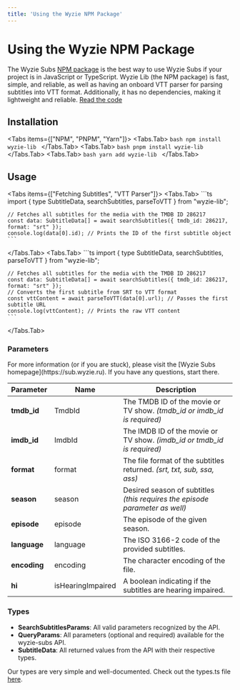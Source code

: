 ```yaml
---
title: 'Using the Wyzie NPM Package'
---
```


# Using the Wyzie NPM Package
The Wyzie Subs [NPM package](https://www.npmjs.com/package/wyzie-lib) is the best way to use Wyzie Subs if your project is in JavaScript or TypeScript. Wyzie Lib (the NPM package) is fast, simple, and reliable, as well as having an onboard VTT parser for parsing subtitles into VTT format. Additionally, it has no dependencies, making it lightweight and reliable. [Read the code](https://github.com/itzcozi/wyzie-lib)

## Installation

<Tabs items={["NPM", "PNPM", "Yarn"]}>
  <Tabs.Tab>
    ```bash
    npm install wyzie-lib
    ```
  </Tabs.Tab>
  <Tabs.Tab>
    ```bash
    pnpm install wyzie-lib
    ```
  </Tabs.Tab>
  <Tabs.Tab>
    ```bash
    yarn add wyzie-lib
    ```
  </Tabs.Tab>
</Tabs>

## Usage

<Tabs items={["Fetching Subtitles", "VTT Parser"]}>
  <Tabs.Tab>
    ```ts
    import { type SubtitleData, searchSubtitles, parseToVTT } from "wyzie-lib";
    
    // Fetches all subtitles for the media with the TMDB ID 286217
    const data: SubtitleData[] = await searchSubtitles({ tmdb_id: 286217, format: "srt" });
    console.log(data[0].id); // Prints the ID of the first subtitle object
    ```
  </Tabs.Tab>
  <Tabs.Tab>
    ```ts
    import { type SubtitleData, searchSubtitles, parseToVTT } from "wyzie-lib";

    // Fetches all subtitles for the media with the TMDB ID 286217
    const data: SubtitleData[] = await searchSubtitles({ tmdb_id: 286217, format: "srt" });
    // Converts the first subtitle from SRT to VTT format
    const vttContent = await parseToVTT(data[0].url); // Passes the first subtitle URL
    console.log(vttContent); // Prints the raw VTT content
    ```
  </Tabs.Tab>
</Tabs>

### Parameters

<Note>
For more information (or if you are stuck), please visit the [Wyzie Subs homepage](https://sub.wyzie.ru). If you have any questions, start there.
</Note>

| Parameter    | Name              | Description                                                                               |
| ------------ | ----------------- | ----------------------------------------------------------------------------------------- |
| **tmdb_id**  | TmdbId            | The TMDB ID of the movie or TV show. _(tmdb_id or imdb_id is required)_                   |
| **imdb_id**  | ImdbId            | The IMDB ID of the movie or TV show. _(imdb_id or tmdb_id is required)_                   |
| **format**   | format            | The file format of the subtitles returned. _(srt, txt, sub, ssa, ass)_ |
| **season**   | season            | Desired season of subtitles _(this requires the episode parameter as well)_               |
| **episode**  | episode           | The episode of the given season.                                                          |
| **language** | language          | The ISO 3166-2 code of the provided subtitles.                                              |
| **encoding** | encoding          | The character encoding of the file.                                                       |
| **hi**       | isHearingImpaired | A boolean indicating if the subtitles are hearing impaired.                               |

### Types

- **SearchSubtitlesParams**: All valid parameters recognized by the API.
- **QueryParams**: All parameters (optional and required) available for the wyzie-subs API.
- **SubtitleData**: All returned values from the API with their respective types.

Our types are very simple and well-documented. Check out the types.ts file [here](https://raw.githubusercontent.com/itzCozi/wyzie-lib/refs/heads/main/src/types.ts).
